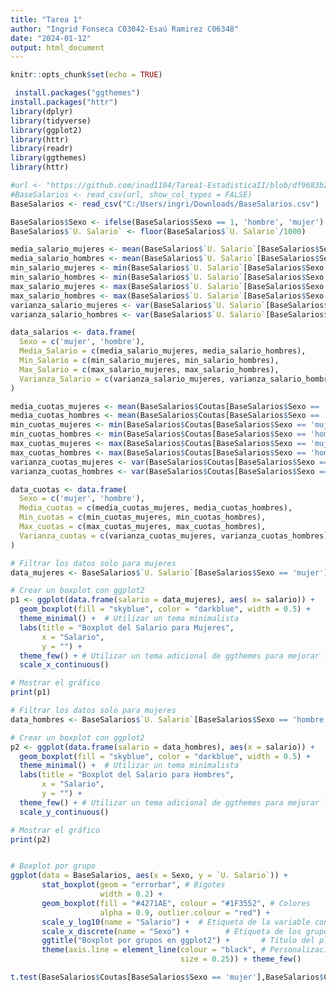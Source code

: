 ```yaml
---
title: "Tarea 1"
author: "Ingrid Fonseca C03042-Esaú Ramirez C06348"
date: "2024-01-12"
output: html_document
---
```


```r
knitr::opts_chunk$set(echo = TRUE)
```



```r
 install.packages("ggthemes")
install.packages("httr")
library(dplyr)
library(tidyverse)
library(ggplot2)
library(httr)
library(readr)
library(ggthemes)
library(httr)
```



```r
#url <- "https://github.com/inad1104/Tarea1-EstadisticaII/blob/df9683b260512959742a705476ac5998f7d8c1a6/BaseSalarios.csv"
#BaseSalarios <- read_csv(url, show_col_types = FALSE)
BaseSalarios <- read_csv("C:/Users/ingri/Downloads/BaseSalarios.csv")

```

```r
BaseSalarios$Sexo <- ifelse(BaseSalarios$Sexo == 1, 'hombre', 'mujer')
BaseSalarios$`U. Salario` <- floor(BaseSalarios$`U. Salario`/1000)
```

```r
media_salario_mujeres <- mean(BaseSalarios$`U. Salario`[BaseSalarios$Sexo == 'mujer'])
media_salario_hombres <- mean(BaseSalarios$`U. Salario`[BaseSalarios$Sexo == 'hombre'])
min_salario_mujeres <- min(BaseSalarios$`U. Salario`[BaseSalarios$Sexo == 'mujer'])
min_salario_hombres <- min(BaseSalarios$`U. Salario`[BaseSalarios$Sexo == 'hombre'])
max_salario_mujeres <- max(BaseSalarios$`U. Salario`[BaseSalarios$Sexo == 'mujer'])
max_salario_hombres <- max(BaseSalarios$`U. Salario`[BaseSalarios$Sexo == 'hombre'])
varianza_salario_mujeres <- var(BaseSalarios$`U. Salario`[BaseSalarios$Sexo == 'mujer'])
varianza_salario_hombres <- var(BaseSalarios$`U. Salario`[BaseSalarios$Sexo == 'hombre'])

data_salarios <- data.frame(
  Sexo = c('mujer', 'hombre'),
  Media_Salario = c(media_salario_mujeres, media_salario_hombres),
  Min_Salario = c(min_salario_mujeres, min_salario_hombres),
  Max_Salario = c(max_salario_mujeres, max_salario_hombres),
  Varianza_Salario = c(varianza_salario_mujeres, varianza_salario_hombres)
)

```

```r
media_cuotas_mujeres <- mean(BaseSalarios$Coutas[BaseSalarios$Sexo == 'mujer'])
media_cuotas_hombres <- mean(BaseSalarios$Coutas[BaseSalarios$Sexo == 'hombre'])
min_cuotas_mujeres <- min(BaseSalarios$Coutas[BaseSalarios$Sexo == 'mujer'])
min_cuotas_hombres <- min(BaseSalarios$Coutas[BaseSalarios$Sexo == 'hombre'])
max_cuotas_mujeres <- max(BaseSalarios$Coutas[BaseSalarios$Sexo == 'mujer'])
max_cuotas_hombres <- max(BaseSalarios$Coutas[BaseSalarios$Sexo == 'hombre'])
varianza_cuotas_mujeres <- var(BaseSalarios$Coutas[BaseSalarios$Sexo == 'mujer'])
varianza_cuotas_hombres <- var(BaseSalarios$Coutas[BaseSalarios$Sexo == 'hombre'])

data_cuotas <- data.frame(
  Sexo = c('mujer', 'hombre'),
  Media_cuotas = c(media_cuotas_mujeres, media_cuotas_hombres),
  Min_cuotas = c(min_cuotas_mujeres, min_cuotas_hombres),
  Max_cuotas = c(max_cuotas_mujeres, max_cuotas_hombres),
  Varianza_cuotas = c(varianza_cuotas_mujeres, varianza_cuotas_hombres)
)
```

```r
# Filtrar los datos solo para mujeres
data_mujeres <- BaseSalarios$`U. Salario`[BaseSalarios$Sexo == 'mujer']

# Crear un boxplot con ggplot2
p1 <- ggplot(data.frame(salario = data_mujeres), aes( x= salario)) +
  geom_boxplot(fill = "skyblue", color = "darkblue", width = 0.5) +
  theme_minimal() +  # Utilizar un tema minimalista
  labs(title = "Boxplot del Salario para Mujeres",
       x = "Salario",
       y = "") +
  theme_few() + # Utilizar un tema adicional de ggthemes para mejorar la apariencia
  scale_x_continuous()

# Mostrar el gráfico
print(p1)

# Filtrar los datos solo para mujeres
data_hombres <- BaseSalarios$`U. Salario`[BaseSalarios$Sexo == 'hombre']

# Crear un boxplot con ggplot2
p2 <- ggplot(data.frame(salario = data_hombres), aes(x = salario)) +
  geom_boxplot(fill = "skyblue", color = "darkblue", width = 0.5) +
  theme_minimal() +  # Utilizar un tema minimalista
  labs(title = "Boxplot del Salario para Hombres",
       x = "Salario",
       y = "") +
  theme_few() + # Utilizar un tema adicional de ggthemes para mejorar la apariencia
  scale_y_continuous()

# Mostrar el gráfico
print(p2)



```

```r
# Boxplot por grupo
ggplot(data = BaseSalarios, aes(x = Sexo, y = `U. Salario`)) +
       stat_boxplot(geom = "errorbar", # Bigotes
                    width = 0.2) +
       geom_boxplot(fill = "#4271AE", colour = "#1F3552", # Colores
                    alpha = 0.9, outlier.colour = "red") +
       scale_y_log10(name = "Salario") +  # Etiqueta de la variable continua
       scale_x_discrete(name = "Sexo") +        # Etiqueta de los grupos
       ggtitle("Boxplot por grupos en ggplot2") +       # Título del plot
       theme(axis.line = element_line(colour = "black", # Personalización del tema
                                      size = 0.25)) + theme_few()

```
```r
t.test(BaseSalarios$Coutas[BaseSalarios$Sexo == 'mujer'],BaseSalarios$Coutas[BaseSalarios$Sexo == 'hombre'])
```


